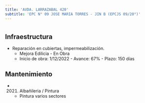 ```yaml
---
title: 'AVDA. LARRAZABAL 420'
subtitle: 'EPC N° 09 JOSE MARIA TORRES - JIN B (EPCJS 09/20°)'
---
```


#
## Infraestructura

* Reparación en cubiertas, impermeabilización. 
    + Mejora Edilicia - En Obra 
    + Inicio de obra: 1/12/2022 - Avance: 67% - Plazo: 150 días 






## Mantenimiento

*  (2021) Albañileria / Pintura 
    + Pintura varios sectores



